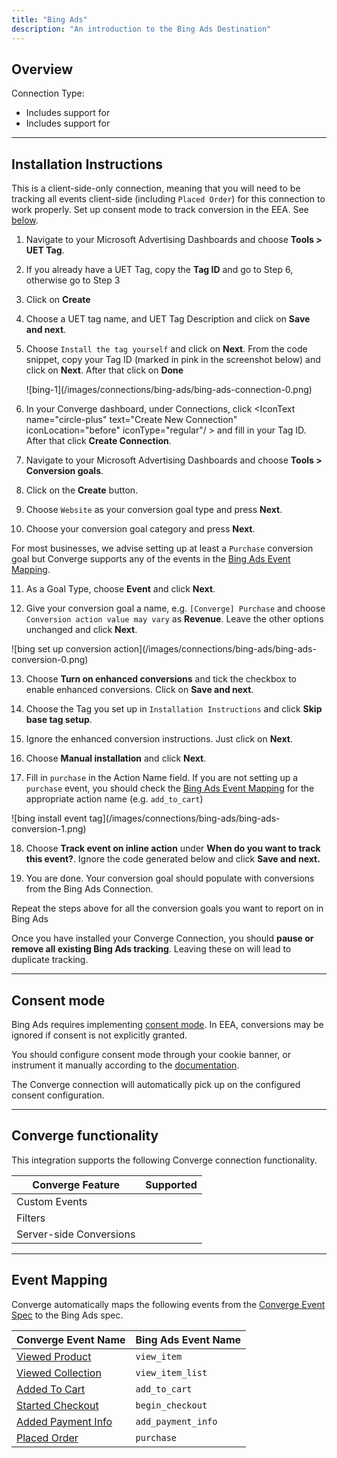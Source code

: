```yaml
---
title: "Bing Ads"
description: "An introduction to the Bing Ads Destination"
---
```



## Overview

Connection Type: <IconText text="Client-side" name="browser" iconType="duotone" iconLocation="after"/> 

- Includes support for <OutboundLink linkText="Bing Enhanced Conversions" linkTarget="https://help.ads.microsoft.com/apex/index/3/en/60178"/>
- Includes support for  <OutboundLink linkText="Bing Dynamic Remarketing" linkTarget="https://about.ads.microsoft.com/en-gb/solutions/audience-targeting/dynamic-remarketing"/> 

---

## Installation Instructions

   <Note> This is a client-side-only connection, meaning that you will need to be tracking all events client-side (including `Placed Order`) for this connection to work properly. </Note>
   <Warning>Set up consent mode to track conversion in the EEA. See [below](#consent-mode).</Warning>


<Steps >

<Step icon="list" title="1. Set up the Connection">

1. Navigate to your Microsoft Advertising Dashboards and choose **Tools > UET Tag**.

2. If you already have a UET Tag, copy the **Tag ID** and go to Step 6, otherwise go to Step 3
   &nbsp;

3. Click on **Create**
   &nbsp;

4. Choose a UET tag name, and UET Tag Description and click on **Save and next**.
   &nbsp;

5. Choose `Install the tag yourself` and click on **Next**. From the code snippet, copy your Tag ID (marked in pink in the screenshot below) and click on **Next**. After that click on **Done**
    <Frame>
    ![bing-1](/images/connections/bing-ads/bing-ads-connection-0.png)
    </Frame>

6. In your Converge dashboard, under Connections, click <IconText name="circle-plus" text="Create New Connection" iconLocation="before" iconType="regular"/ > and fill in your Tag ID. After that click **Create Connection**.
   &nbsp;

</Step>


<Step icon="circle-dollar-to-slot" title="2. Create your Conversion goals">

7. Navigate to your Microsoft Advertising Dashboards and choose **Tools > Conversion goals**.

8. Click on the **Create** button.
   &nbsp;

9. Choose `Website` as your conversion goal type and press **Next**.
   &nbsp;

10. Choose your conversion goal category and press **Next**.

<Info> For most businesses, we advise setting up at least a `Purchase` conversion goal but Converge supports any of the events in the [Bing Ads Event Mapping](#event-mapping).  </Info>
    
11. As a Goal Type, choose **Event** and click **Next**.
   &nbsp;

12. Give your conversion goal a name, e.g. `[Converge] Purchase` and choose `Conversion action value may vary` as **Revenue**. Leave the other options unchanged and click **Next**.
   <Frame>
   ![bing set up conversion action](/images/connections/bing-ads/bing-ads-conversion-0.png)
   </Frame>

13. Choose **Turn on enhanced conversions** and tick the checkbox to enable enhanced conversions. Click on **Save and next**.

14. Choose the Tag you set up in `Installation Instructions` and click **Skip base tag setup**.

15. Ignore the enhanced conversion instructions. Just click on **Next**.

16. Choose **Manual installation** and click **Next**.

17. Fill in `purchase` in the Action Name field.
     <Info> If you are not setting up a `purchase` event, you should check the [Bing Ads Event Mapping](#event-mapping) for the appropriate action name (e.g. `add_to_cart`)</Info>
   <Frame>
   ![bing install event tag](/images/connections/bing-ads/bing-ads-conversion-1.png)
   </Frame>
  
18. Choose **Track event on inline action** under **When do you want to track this event?**. Ignore the code generated below and click **Save and next.**

19. You are done. Your conversion goal should populate with conversions from the Bing Ads Connection.

<Note> Repeat the steps above for all the conversion goals you want to report on in Bing Ads </Note>
</Step>
</Steps>

<Warning> Once you have installed your Converge Connection, you should **pause or remove all existing Bing Ads tracking**. Leaving these on will lead to duplicate tracking.  </Warning>


---

## Consent mode

Bing Ads requires implementing [consent mode](https://help.ads.microsoft.com/#apex/ads/en/60119/1).
In EEA, conversions may be ignored if consent is not explicitly granted.

You should configure consent mode through your cookie banner, or instrument it manually according to the [documentation](https://help.ads.microsoft.com/#apex/ads/en/60119/1).

The Converge connection will automatically pick up on the configured consent configuration.

---

## Converge functionality

This integration supports the following Converge connection functionality.

| Converge Feature        |       Supported       |
| ----------------------- | :-------------------: |
| Custom Events           | <Icon name="check" /> |
| Filters                 | <Icon name="xmark" /> |
| Server-side Conversions | <Icon name="xmark" /> |

--- 

## Event Mapping

Converge automatically maps the following events from the [Converge Event Spec](/sources/converge-spec) to the Bing Ads spec.

| Converge Event Name                                             | Bing Ads Event Name |
| --------------------------------------------------------------- | ------------------- |
| [Viewed Product](/sources/converge-spec#viewed-product)         | `view_item`         |
| [Viewed Collection](/sources/converge-spec#viewed-collection)   | `view_item_list`    |
| [Added To Cart](/sources/converge-spec#added-to-cart)           | `add_to_cart`       |
| [Started Checkout](/sources/converge-spec#started-checkout)     | `begin_checkout`    |
| [Added Payment Info](/sources/converge-spec#added-payment-info) | `add_payment_info`  |
| [Placed Order](/sources/converge-spec#placed-order)             | `purchase`          |
